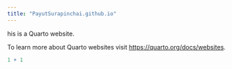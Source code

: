 ```yaml
---
title: "PayutSurapinchai.github.io"
---
```


his is a Quarto website.

To learn more about Quarto websites visit <https://quarto.org/docs/websites>.

```r
1 + 1
```
